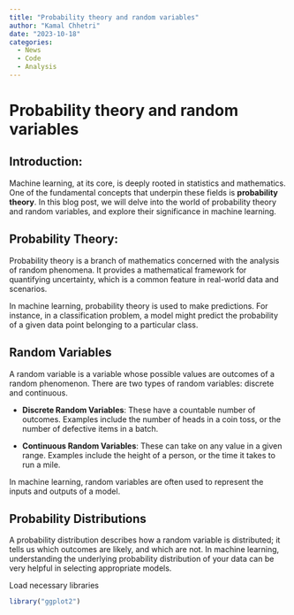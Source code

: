 ```yaml
---
title: "Probability theory and random variables"
author: "Kamal Chhetri"
date: "2023-10-18"
categories:
  - News
  - Code
  - Analysis
---
```


# Probability theory and random variables

## Introduction:

Machine learning, at its core, is deeply rooted in statistics and mathematics. One of the fundamental concepts that underpin these fields is **probability theory**. In this blog post, we will delve into the world of probability theory and random variables, and explore their significance in machine learning.

## Probability Theory:

Probability theory is a branch of mathematics concerned with the analysis of random phenomena. It provides a mathematical framework for quantifying uncertainty, which is a common feature in real-world data and scenarios.

In machine learning, probability theory is used to make predictions. For instance, in a classification problem, a model might predict the probability of a given data point belonging to a particular class.

## Random Variables

A random variable is a variable whose possible values are outcomes of a random phenomenon. There are two types of random variables: discrete and continuous.

-   **Discrete Random Variables**: These have a countable number of outcomes. Examples include the number of heads in a coin toss, or the number of defective items in a batch.

-   **Continuous Random Variables**: These can take on any value in a given range. Examples include the height of a person, or the time it takes to run a mile.

In machine learning, random variables are often used to represent the inputs and outputs of a model.

## Probability Distributions

A probability distribution describes how a random variable is distributed; it tells us which outcomes are likely, and which are not. In machine learning, understanding the underlying probability distribution of your data can be very helpful in selecting appropriate models.

Load necessary libraries

```r
library("ggplot2")
```

```r

```
